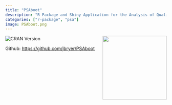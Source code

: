 ```yaml
---
title: "PSAboot"
description: "R Package and Shiny Application for the Analysis of Qualitative Data."
categories: ["r-package", "psa"]
image: PSAboot.png
---
```


<a href='https://github.com/jbryer/PSAboot'><img src='PSAboot.png' align="right" width="200" /></a> 

<img src='http://www.r-pkg.org/badges/version/PSAboot' alt='CRAN Version' />

Github: [https://github.com/jbryer/PSAboot](https://github.com/jbryer/PSAboot)
